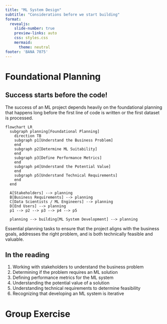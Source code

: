 ```yaml
---
title: "ML System Design"
subtitle: "Considerations before we start building"
format:
  revealjs:
    slide-number: true
    preview-links: auto
    css: styles.css
    mermaid:
      theme: neutral
footer: 'BANA 7075'
---
```


# Foundational Planning {background="#43464B"}

## Success starts before the code! {.smaller .scrollable}

The success of an ML project depends heavily on the foundational planning that happens long before the first line of code is written or the first dataset is processed.

```mermaid
flowchart LR
  subgraph planning[Foundational Planning]
    direction TB
    subgraph p1[Understand the Business Problem]
    end
    subgraph p2[Determine ML Suitability]
    end
    subgraph p3[Define Performance Metrics]
    end
    subgraph p4[Understand the Potential Value]
    end
    subgraph p5[Understand Technical Requirements]
    end
  end

  A[Stakeholders] --> planning
  B[Business Requirements] --> planning
  C[Data Scientists / ML Engineers] --> planning
  D[End Users] --> planning
  p1 --> p2 --> p3 --> p4 --> p5

  planning --> building[ML System Development] --> planning

```

:::{.center-h}
Essential planning tasks to ensure that the project aligns with the business goals, addresses the right problem, and is both technically feasible and valuable.
:::

## In the reading

1. Working with stakeholders to understand the business problem
2. Determining if the problem requires an ML solution
3. Defining performance metrics for the ML system
4. Understanding the potential value of a solution
5. Understanding technical requirements to determine feasibility
6. Recognizing that developing an ML system is iterative

# Group Exercise {background="#43464B"}

